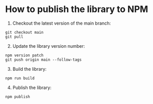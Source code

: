 <Meta title="Documentation/How to publish to NPM" />

# How to publish the library to NPM

1. Checkout the latest version of the main branch:
```
git checkout main
git pull
```
2. Update the library version number:
```
npm version patch
git push origin main --follow-tags
```
3. Build the library:
```
npm run build
```
4. Publish the library:
```
npm publish
```

